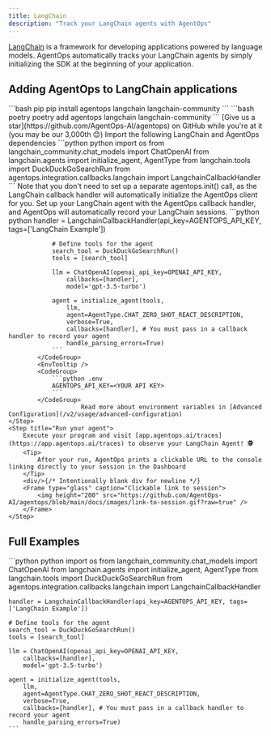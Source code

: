 ```yaml
---
title: LangChain
description: "Track your LangChain agents with AgentOps"
---
```



[LangChain](https://python.langchain.com/docs/tutorials/) is a framework for developing applications powered by language models. AgentOps automatically tracks your LangChain agents by simply initializing the SDK at the beginning of your application.

## Adding AgentOps to LangChain applications

<Steps>
	<Step title="Install the AgentOps SDK and the additional LangChain dependencies">
		<CodeGroup>
			```bash pip
			pip install agentops langchain langchain-community
			```
			```bash poetry
			poetry add agentops langchain langchain-community
			```
		</CodeGroup>
		<Check>[Give us a star](https://github.com/AgentOps-AI/agentops) on GitHub while you're at it (you may be our <span id="stars-text">3,000th</span> 😊)</Check>
	</Step>
	<Step title="Set up your import statements">
		Import the following LangChain and AgentOps dependencies
		<CodeGroup>
			```python python
			import os
			from langchain_community.chat_models import ChatOpenAI
			from langchain.agents import initialize_agent, AgentType
			from langchain.tools import DuckDuckGoSearchRun
			from agentops.integration.callbacks.langchain import LangchainCallbackHandler
			```
		</CodeGroup>
	</Step>
	<Step title="Set up your LangChain handler to make the calls">
		<Tip>
			Note that you don't need to set up a separate agentops.init() call, as the LangChain callback handler will automatically initialize the AgentOps client for you.
		</Tip>
		Set up your LangChain agent with the AgentOps callback handler, and AgentOps will automatically record your LangChain sessions.
			<CodeGroup>
				```python python
				handler = LangchainCallbackHandler(api_key=AGENTOPS_API_KEY, tags=['LangChain Example'])

				# Define tools for the agent
				search_tool = DuckDuckGoSearchRun()
				tools = [search_tool]

				llm = ChatOpenAI(openai_api_key=OPENAI_API_KEY,
					callbacks=[handler],
					model='gpt-3.5-turbo')

				agent = initialize_agent(tools,
					llm,
					agent=AgentType.CHAT_ZERO_SHOT_REACT_DESCRIPTION,
					verbose=True,
					callbacks=[handler], # You must pass in a callback handler to record your agent
					handle_parsing_errors=True)
				```
			</CodeGroup>
			<EnvTooltip />
			<CodeGroup>
				```python .env
				AGENTOPS_API_KEY=<YOUR API KEY>
				```
			</CodeGroup>
                        Read more about environment variables in [Advanced Configuration](/v2/usage/advanced-configuration)
	</Step>
	<Step title="Run your agent">
		Execute your program and visit [app.agentops.ai/traces](https://app.agentops.ai/traces) to observe your LangChain Agent! 🕵️
		<Tip>
			After your run, AgentOps prints a clickable URL to the console linking directly to your session in the Dashboard
		</Tip>
		<div/>{/* Intentionally blank div for newline */}
		<Frame type="glass" caption="Clickable link to session">
			<img height="200" src="https://github.com/AgentOps-AI/agentops/blob/main/docs/images/link-to-session.gif?raw=true" />
		</Frame>
	</Step>
</Steps>

## Full Examples

<CodeGroup>
	```python python
	import os
	from langchain_community.chat_models import ChatOpenAI
	from langchain.agents import initialize_agent, AgentType
	from langchain.tools import DuckDuckGoSearchRun
	from agentops.integration.callbacks.langchain import LangchainCallbackHandler

	handler = LangchainCallbackHandler(api_key=AGENTOPS_API_KEY, tags=['LangChain Example'])

	# Define tools for the agent
	search_tool = DuckDuckGoSearchRun()
	tools = [search_tool]

	llm = ChatOpenAI(openai_api_key=OPENAI_API_KEY,
		callbacks=[handler],
		model='gpt-3.5-turbo')

	agent = initialize_agent(tools,
		llm,
		agent=AgentType.CHAT_ZERO_SHOT_REACT_DESCRIPTION,
		verbose=True,
		callbacks=[handler], # You must pass in a callback handler to record your agent
		handle_parsing_errors=True)
	```
</CodeGroup>

<script type="module" src="/scripts/github_stars.js"></script>
<script type="module" src="/scripts/scroll-img-fadein-animation.js"></script>
<script type="module" src="/scripts/button_heartbeat_animation.js"></script>
<script type="css" src="/styles/styles.css"></script>
<script type="module" src="/scripts/adjust_api_dynamically.js"></script>
